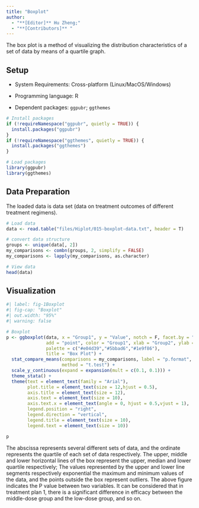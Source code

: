 ```yaml
---
title: "Boxplot"
author:
  - "**[Editor]** Hu Zheng;"
  - "**[Contributors]** "
---
```


The box plot is a method of visualizing the distribution characteristics of a set of data by means of a quartile graph.

## Setup

-   System Requirements: Cross-platform (Linux/MacOS/Windows)

-   Programming language: R

-   Dependent packages: `ggpubr`; `ggthemes`

```r
# Install packages
if (!requireNamespace("ggpubr", quietly = TRUE)) {
  install.packages("ggpubr")
}
if (!requireNamespace("ggthemes", quietly = TRUE)) {
  install.packages("ggthemes")
}

# Load packages
library(ggpubr)
library(ggthemes)
```

## Data Preparation

The loaded data is data set (data on treatment outcomes of different treatment regimens).

```r
# Load data
data <- read.table("files/Hiplot/015-boxplot-data.txt", header = T)

# convert data structure
groups <- unique(data[, 2])
my_comparisons <- combn(groups, 2, simplify = FALSE)
my_comparisons <- lapply(my_comparisons, as.character)

# View data
head(data)
```

## Visualization

```r
#| label: fig-1Boxplot
#| fig-cap: "Boxplot"
#| out.width: "95%"
#| warning: false

# Boxplot
p <- ggboxplot(data, x = "Group1", y = "Value", notch = F, facet.by = "Group2",
               add = "point", color = "Group1", xlab = "Group2", ylab = "Value",
               palette = c("#e04d39","#5bbad6","#1e9f86"),
               title = "Box Plot") +
  stat_compare_means(comparisons = my_comparisons, label = "p.format", 
                     method = "t.test") +
  scale_y_continuous(expand = expansion(mult = c(0.1, 0.1))) +
  theme_stata() +
  theme(text = element_text(family = "Arial"),
        plot.title = element_text(size = 12,hjust = 0.5),
        axis.title = element_text(size = 12),
        axis.text = element_text(size = 10),
        axis.text.x = element_text(angle = 0, hjust = 0.5,vjust = 1),
        legend.position = "right",
        legend.direction = "vertical",
        legend.title = element_text(size = 10),
        legend.text = element_text(size = 10))

p
```

The abscissa represents several different sets of data, and the ordinate represents the quartile of each set of data respectively. The upper, middle and lower horizontal lines of the box represent the upper, median and lower quartile respectively; The values represented by the upper and lower line segments respectively exponential the maximum and minimum values of the data, and the points outside the box represent outliers. The above figure indicates the P value between two variables. It can be considered that in treatment plan 1, there is a significant difference in efficacy between the middle-dose group and the low-dose group, and so on.

